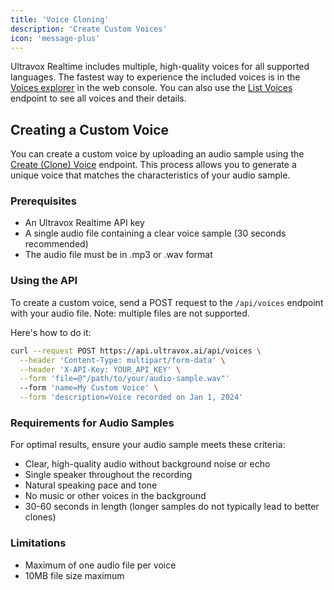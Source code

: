 ```yaml
---
title: 'Voice Cloning'
description: 'Create Custom Voices'
icon: 'message-plus'
---
```




Ultravox Realtime includes multiple, high-quality voices for all supported languages. The fastest way to experience the included voices is in the [Voices explorer](https://app.ultravox.ai/voices) in the web console. You can also use the [List Voices](/api-reference/voices/voices-list) endpoint to see all voices and their details.

## Creating a Custom Voice
<VoiceCloneLimit />

You can create a custom voice by uploading an audio sample using the [Create (Clone) Voice](/api-reference/voices/voices-post) endpoint. This process allows you to generate a unique voice that matches the characteristics of your audio sample.

### Prerequisites

- An Ultravox Realtime API key
- A single audio file containing a clear voice sample (30 seconds recommended)
- The audio file must be in .mp3 or .wav format

### Using the API

To create a custom voice, send a POST request to the `/api/voices` endpoint with your audio file. Note: multiple files are not supported.

Here's how to do it:

```bash
curl --request POST https://api.ultravox.ai/api/voices \
  --header 'Content-Type: multipart/form-data' \
  --header 'X-API-Key: YOUR_API_KEY' \
  --form 'file=@"/path/to/your/audio-sample.wav"'
  --form 'name=My Custom Voice' \
  --form 'description=Voice recorded on Jan 1, 2024'
```

### Requirements for Audio Samples

For optimal results, ensure your audio sample meets these criteria:

- Clear, high-quality audio without background noise or echo
- Single speaker throughout the recording
- Natural speaking pace and tone
- No music or other voices in the background
- 30-60 seconds in length (longer samples do not typically lead to better clones)

### Limitations

- Maximum of one audio file per voice
- 10MB file size maximum